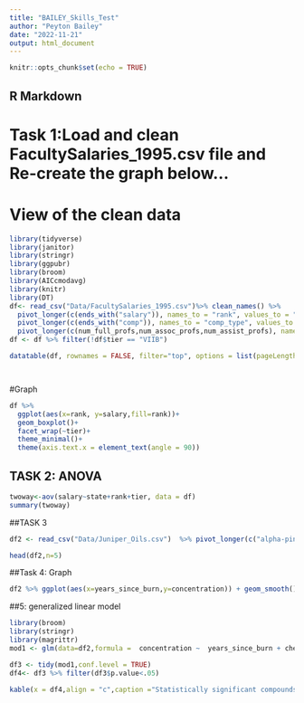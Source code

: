 ```yaml
---
title: "BAILEY_Skills_Test"
author: "Peyton Bailey"
date: "2022-11-21"
output: html_document
---
```


```r
knitr::opts_chunk$set(echo = TRUE)
```

## R Markdown
# Task 1:Load and clean FacultySalaries_1995.csv file and Re-create the graph below…
# View of the clean data
```r
library(tidyverse)
library(janitor)
library(stringr)
library(ggpubr)
library(broom)
library(AICcmodavg)
library(knitr)
library(DT)
df<- read_csv("Data/FacultySalaries_1995.csv")%>% clean_names() %>%   
  pivot_longer(c(ends_with("salary")), names_to = "rank", values_to = "salary",names_prefix = "avg_") %>%
  pivot_longer(c(ends_with("comp")), names_to = "comp_type", values_to = "comp_amt") %>%
  pivot_longer(c(num_full_profs,num_assoc_profs,num_assist_profs), names_to = "faculty_type", values_to = "faculty_count") 
df <- df %>% filter(!df$tier == "VIIB")

datatable(df, rownames = FALSE, filter="top", options = list(pageLength = 5, scrollX=T))




```
#Graph 

```r
df %>%
  ggplot(aes(x=rank, y=salary,fill=rank))+
  geom_boxplot()+
  facet_wrap(~tier)+
  theme_minimal()+
  theme(axis.text.x = element_text(angle = 90))  
```



## TASK 2: ANOVA
```r
twoway<-aov(salary~state+rank+tier, data = df)
summary(twoway)

```




##TASK 3 

```r
df2 <- read_csv("Data/Juniper_Oils.csv")  %>% pivot_longer(c("alpha-pinene","para-cymene","alpha-terpineol","cedr-9-ene","alpha-cedrene","beta-cedrene","cis-thujopsene","alpha-himachalene","beta-chamigrene","cuparene","compound 1","alpha-chamigrene","widdrol","cedrol","beta-acorenol","alpha-acorenol","gamma-eudesmol","beta-eudesmol","alpha-eudesmol","cedr-8-en-13-ol","cedr-8-en-15-ol","compound 2","thujopsenal"),names_to = "chem_comp",values_to = "concentration") %>% clean_names()

head(df2,n=5)


```


##Task 4: Graph 

```r
df2 %>% ggplot(aes(x=years_since_burn,y=concentration)) + geom_smooth() + facet_wrap(~chem_comp,scales = "free_y")
```

##5: generalized linear model 

```r
library(broom)
library(stringr)
library(magrittr)
mod1 <- glm(data=df2,formula =  concentration ~  years_since_burn + chem_comp)

df3 <- tidy(mod1,conf.level = TRUE)
df4<- df3 %>% filter(df3$p.value<.05) 

kable(x = df4,align = "c",caption ="Statistically significant compounds",col.names =c("compound", "estimate" ,"std.error","statistic", "p.value"))




```




